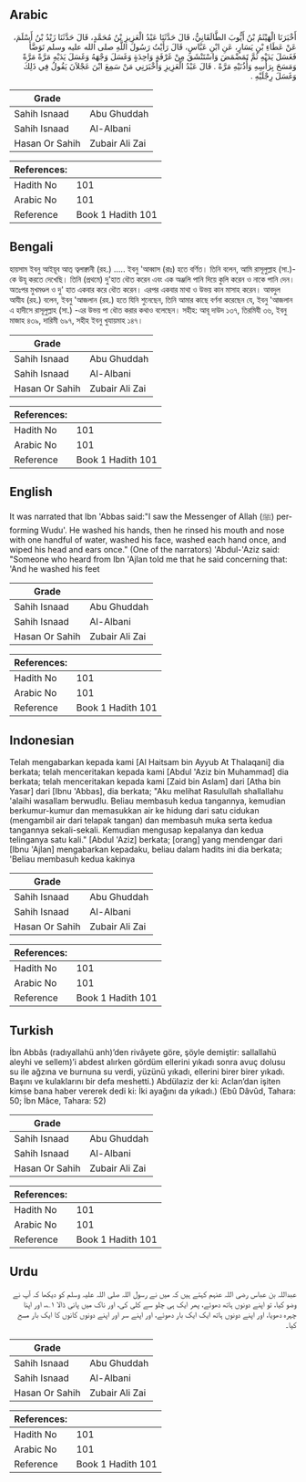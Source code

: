 ## Arabic


<div dir="rtl" lang="ar" style={{fontSize:'larger',backgroundColor:'#f8f9fa',padding:20}}>
أَخْبَرَنَا الْهَيْثَمُ بْنُ أَيُّوبَ الطَّالَقَانِيُّ، قَالَ حَدَّثَنَا عَبْدُ الْعَزِيزِ بْنُ مُحَمَّدٍ، قَالَ حَدَّثَنَا زَيْدُ بْنُ أَسْلَمَ، عَنْ عَطَاءِ بْنِ يَسَارٍ، عَنِ ابْنِ عَبَّاسٍ، قَالَ رَأَيْتُ رَسُولَ اللَّهِ صلى الله عليه وسلم تَوَضَّأَ فَغَسَلَ يَدَيْهِ ثُمَّ تَمَضْمَضَ وَاسْتَنْشَقَ مِنْ غَرْفَةٍ وَاحِدَةٍ وَغَسَلَ وَجْهَهُ وَغَسَلَ يَدَيْهِ مَرَّةً مَرَّةً وَمَسَحَ بِرَأْسِهِ وَأُذُنَيْهِ مَرَّةً ‏.‏ قَالَ عَبْدُ الْعَزِيزِ وَأَخْبَرَنِي مَنْ سَمِعَ ابْنَ عَجْلاَنَ يَقُولُ فِي ذَلِكَ وَغَسَلَ رِجْلَيْهِ ‏.‏
</div>
<div style={{backgroundColor:'#f8f9fa',padding:20, marginBottom: 10}}><table> <thead> <tr> <th>Grade</th> <th></th> </tr> </thead> <tbody> <tr><td>Sahih Isnaad</td><td>Abu Ghuddah</td></tr><tr><td>Sahih Isnaad</td><td>Al-Albani</td></tr><tr><td>Hasan Or Sahih</td><td>Zubair Ali Zai</td></tr></tbody></table><table> <thead> <tr> <th>References:</th> <th></th> </tr> </thead> <tbody><tr><td>Hadith No</td><td>101</td></tr><tr><td>Arabic No</td><td>101</td></tr><tr><td>Reference</td><td>Book 1 Hadith 101</td></tr></tbody></table></div>

## Bengali


<div dir="ltr" lang="bn" style={{fontSize:'larger',backgroundColor:'#f8f9fa',padding:20}}>
হায়সাম ইবনু আইয়ূব আত্ ত্বলাক্বানী (রহ.) ..... ইবনু 'আব্বাস (রাঃ) হতে বর্ণিত। তিনি বলেন, আমি রাসূলুল্লাহ (সা.)-কে উযূ করতে দেখেছি। তিনি (প্রথমে) দু'হাত ধৌত করেন এবং এক অঞ্জলি পানি দিয়ে কুলি করেন ও নাকে পানি দেন। অতঃপর মুখমণ্ডল ও দু' হাত একবার করে ধৌত করেন। এরপর একবার মাথা ও উভয় কান মাসাহ করেন। আবদুল আযীয (রহ.) বলেন, ইবনু 'আজলান (রহ.) হতে যিনি শুনেছেন, তিনি আমার কাছে বর্ণনা করেছেন যে, ইবনু 'আজলান এ হাদীসে রাসূলুল্লাহ (সা.) -এর উভয় পা ধৌত করার কথাও বলেছেন। সহীহ: আবূ দাউদ ১৩৭, তিরমিযী ৩৬, ইবনু মাজাহ ৪৩৯, দারিমী ৬৯৭, সহীহ ইবনু খুযায়মাহ ১৪৭।
</div>
<div style={{backgroundColor:'#f8f9fa',padding:20, marginBottom: 10}}><table> <thead> <tr> <th>Grade</th> <th></th> </tr> </thead> <tbody> <tr><td>Sahih Isnaad</td><td>Abu Ghuddah</td></tr><tr><td>Sahih Isnaad</td><td>Al-Albani</td></tr><tr><td>Hasan Or Sahih</td><td>Zubair Ali Zai</td></tr></tbody></table><table> <thead> <tr> <th>References:</th> <th></th> </tr> </thead> <tbody><tr><td>Hadith No</td><td>101</td></tr><tr><td>Arabic No</td><td>101</td></tr><tr><td>Reference</td><td>Book 1 Hadith 101</td></tr></tbody></table></div>

## English


<div dir="ltr" lang="en" style={{fontSize:'larger',backgroundColor:'#f8f9fa',padding:20}}>
It was narrated that Ibn 'Abbas said:"I saw the Messenger of Allah (ﷺ) performing Wudu'. He washed his hands, then he rinsed his mouth and nose with one handful of water, washed his face, washed each hand once, and wiped his head and ears once." (One of the narrators) 'Abdul-'Aziz said: "Someone who heard from Ibn 'Ajlan told me that he said concerning that: 'And he washed his feet
</div>
<div style={{backgroundColor:'#f8f9fa',padding:20, marginBottom: 10}}><table> <thead> <tr> <th>Grade</th> <th></th> </tr> </thead> <tbody> <tr><td>Sahih Isnaad</td><td>Abu Ghuddah</td></tr><tr><td>Sahih Isnaad</td><td>Al-Albani</td></tr><tr><td>Hasan Or Sahih</td><td>Zubair Ali Zai</td></tr></tbody></table><table> <thead> <tr> <th>References:</th> <th></th> </tr> </thead> <tbody><tr><td>Hadith No</td><td>101</td></tr><tr><td>Arabic No</td><td>101</td></tr><tr><td>Reference</td><td>Book 1 Hadith 101</td></tr></tbody></table></div>

## Indonesian


<div dir="ltr" lang="id" style={{fontSize:'larger',backgroundColor:'#f8f9fa',padding:20}}>
Telah mengabarkan kepada kami [Al Haitsam bin Ayyub At Thalaqani] dia berkata; telah menceritakan kepada kami [Abdul 'Aziz bin Muhammad] dia berkata; telah menceritakan kepada kami [Zaid bin Aslam] dari [Atha bin Yasar] dari [Ibnu 'Abbas], dia berkata; "Aku melihat Rasulullah shallallahu 'alaihi wasallam berwudlu. Beliau membasuh kedua tangannya, kemudian berkumur-kumur dan memasukkan air ke hidung dari satu cidukan (mengambil air dari telapak tangan) dan membasuh muka serta kedua tangannya sekali-sekali. Kemudian mengusap kepalanya dan kedua telinganya satu kali." [Abdul 'Aziz] berkata; [orang] yang mendengar dari [Ibnu 'Ajlan] mengabarkan kepadaku, beliau dalam hadits ini dia berkata; 'Beliau membasuh kedua kakinya
</div>
<div style={{backgroundColor:'#f8f9fa',padding:20, marginBottom: 10}}><table> <thead> <tr> <th>Grade</th> <th></th> </tr> </thead> <tbody> <tr><td>Sahih Isnaad</td><td>Abu Ghuddah</td></tr><tr><td>Sahih Isnaad</td><td>Al-Albani</td></tr><tr><td>Hasan Or Sahih</td><td>Zubair Ali Zai</td></tr></tbody></table><table> <thead> <tr> <th>References:</th> <th></th> </tr> </thead> <tbody><tr><td>Hadith No</td><td>101</td></tr><tr><td>Arabic No</td><td>101</td></tr><tr><td>Reference</td><td>Book 1 Hadith 101</td></tr></tbody></table></div>

## Turkish


<div dir="ltr" lang="tr" style={{fontSize:'larger',backgroundColor:'#f8f9fa',padding:20}}>
İbn Abbâs (radıyallahü anh)’den rivâyete göre, şöyle demiştir: sallallahü aleyhi ve sellem)’i abdest alırken gördüm ellerini yıkadı sonra avuç dolusu su ile ağzına ve burnuna su verdi, yüzünü yıkadı, ellerini birer birer yıkadı. Başını ve kulaklarını bir defa meshetti.) Abdülaziz der ki: Aclan’dan işiten kimse bana haber vererek dedi ki: İki ayağını da yıkadı.) (Ebû Dâvûd, Tahara: 50; İbn Mâce, Tahara: 52)
</div>
<div style={{backgroundColor:'#f8f9fa',padding:20, marginBottom: 10}}><table> <thead> <tr> <th>Grade</th> <th></th> </tr> </thead> <tbody> <tr><td>Sahih Isnaad</td><td>Abu Ghuddah</td></tr><tr><td>Sahih Isnaad</td><td>Al-Albani</td></tr><tr><td>Hasan Or Sahih</td><td>Zubair Ali Zai</td></tr></tbody></table><table> <thead> <tr> <th>References:</th> <th></th> </tr> </thead> <tbody><tr><td>Hadith No</td><td>101</td></tr><tr><td>Arabic No</td><td>101</td></tr><tr><td>Reference</td><td>Book 1 Hadith 101</td></tr></tbody></table></div>

## Urdu


<div dir="rtl" lang="ur" style={{fontSize:'larger',backgroundColor:'#f8f9fa',padding:20}}>
عبداللہ بن عباس رضی اللہ عنہم کہتے ہیں کہ میں نے رسول اللہ صلی اللہ علیہ وسلم کو دیکھا کہ آپ نے وضو کیا، تو اپنے دونوں ہاتھ دھوئے، پھر ایک ہی چلو سے کلی کی، اور ناک میں پانی ڈالا ۱؎، اور اپنا چہرہ دھویا، اور اپنے دونوں ہاتھ ایک ایک بار دھوئے، اور اپنے سر اور اپنے دونوں کانوں کا ایک بار مسح کیا۔
</div>
<div style={{backgroundColor:'#f8f9fa',padding:20, marginBottom: 10}}><table> <thead> <tr> <th>Grade</th> <th></th> </tr> </thead> <tbody> <tr><td>Sahih Isnaad</td><td>Abu Ghuddah</td></tr><tr><td>Sahih Isnaad</td><td>Al-Albani</td></tr><tr><td>Hasan Or Sahih</td><td>Zubair Ali Zai</td></tr></tbody></table><table> <thead> <tr> <th>References:</th> <th></th> </tr> </thead> <tbody><tr><td>Hadith No</td><td>101</td></tr><tr><td>Arabic No</td><td>101</td></tr><tr><td>Reference</td><td>Book 1 Hadith 101</td></tr></tbody></table></div>